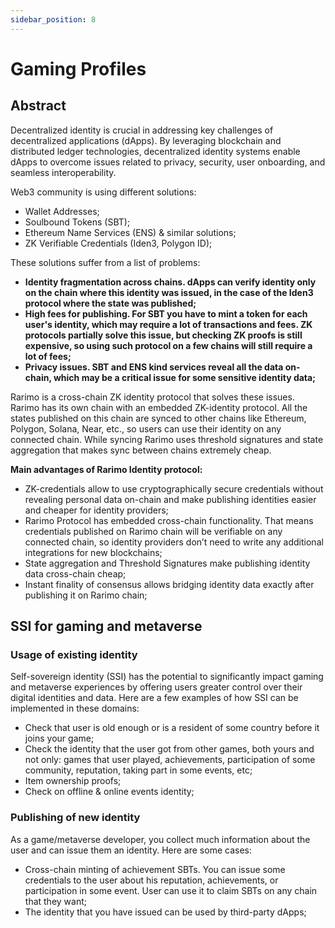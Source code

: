 ```yaml
---
sidebar_position: 8
---
```


# Gaming Profiles

## Abstract

Decentralized identity is crucial in addressing key challenges of decentralized applications (dApps). By leveraging blockchain and distributed ledger technologies, decentralized identity systems enable dApps to overcome issues related to privacy, security, user onboarding, and seamless interoperability.

Web3 community is using different solutions:

- Wallet Addresses;
- Soulbound Tokens (SBT);
- Ethereum Name Services (ENS) & similar solutions;
- ZK Verifiable Credentials (Iden3, Polygon ID);

These solutions suffer from a list of problems:

- **Identity fragmentation across chains. dApps can verify identity only on the chain where this identity was issued, in the case of the Iden3 protocol where the state was published;**
- **High fees for publishing. For SBT you have to mint a token for each user's identity, which may require a lot of transactions and fees. ZK protocols partially solve this issue, but checking ZK proofs is still expensive, so using such protocol on a few chains will still require a lot of fees;**
- **Privacy issues. SBT and ENS kind services reveal all the data on-chain, which may be a critical issue for some sensitive identity data;**

Rarimo is a cross-chain ZK identity protocol that solves these issues. Rarimo has its own chain with an embedded ZK-identity protocol. All the states published on this chain are synced to other chains like Ethereum, Polygon, Solana, Near, etc., so users can use their identity on any connected chain. While syncing Rarimo uses threshold signatures and state aggregation that makes sync between chains extremely cheap.

**Main advantages of Rarimo Identity protocol:**

- ZK-credentials allow to use cryptographically secure credentials without revealing personal data on-chain and make publishing identities easier and cheaper for identity providers;
- Rarimo Protocol has embedded cross-chain functionality. That means credentials published on Rarimo chain will be verifiable on any connected chain, so identity providers don’t need to write any additional integrations for new blockchains;
- State aggregation and Threshold Signatures make publishing identity data cross-chain cheap;
- Instant finality of consensus allows bridging identity data exactly after publishing it on Rarimo chain;

## SSI for gaming and metaverse

### Usage of existing identity

Self-sovereign identity (SSI) has the potential to significantly impact gaming and metaverse experiences by offering users greater control over their digital identities and data. Here are a few examples of how SSI can be implemented in these domains:

- Check that user is old enough or is a resident of some country before it joins your game;
- Check the identity that the user got from other games, both yours and not only: games that user played, achievements, participation of some community, reputation, taking part in some events, etc;
- Item ownership proofs;
- Check on offline & online events identity;

### Publishing of new identity

As a game/metaverse developer, you collect much information about the user and can issue them an identity. Here are some cases:

- Cross-chain minting of achievement SBTs. You can issue some credentials to the user about his reputation, achievements, or participation in some event. User can use it to claim SBTs on any chain that they want;
- The identity that you have issued can be used by third-party dApps;
